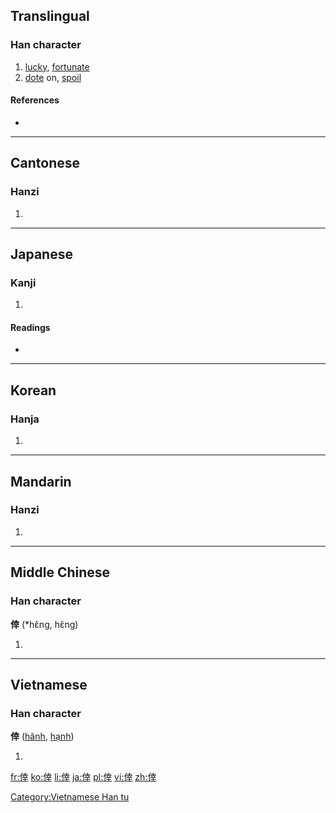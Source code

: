 {{also|幸}}
==Translingual==

===Han character===
{{Han char|rn=9|rad=人|as=08|sn=10|four=2424<sub>1</sub>|canj=人土廿十 (OGTJ)|ids=⿰[[亻]][[幸]]}}

# [[lucky]], [[fortunate]]
# [[dote]] on, [[spoil]]

====References====
* {{Han ref|kx=0107.310|dkj=00771|dj=0229.110|hdz=10170.060|uh=5016|ud=20502|bh=ADC6|bd=44486}}

----

==Cantonese==

===Hanzi===
{{yue-hanzi|jyut=|y=hang6}}

# {{defn|lang=yue|sort=人08}}

----

==Japanese==

===Kanji===
{{ja-kanji|grade=|rs=人08}}

# {{defn|lang=ja|sort=人08}}

====Readings====
* {{ja-readings|on=[[こう]] (kō)|kun=[[さいわい]] (saiwai)}}

----

==Korean==

===Hanja===
{{ko-hanja|hangeul=행|rv=haeng|mr=haeng}}

# {{defn|lang=ko|sort=人08}}

----

==Mandarin==

===Hanzi===
{{cmn-hanzi|pin=[[xìng]] ([[xing4]])|wg=hsing<sup>4</sup>}}

# {{defn|lang=cmn|sort=人08}}

----

==Middle Chinese==	

===Han character===
'''倖''' (*hɛ̌ng, hɛ̌ng)<!--asterisk indicates that this is a reconstructed pronunciation-->

# {{defn|lang=ltc|sort=人08}}

----

==Vietnamese==

===Han character===
'''倖''' ([[hãnh]], [[hạnh]])

# {{defn|lang=vi}}

[[Category:Vietnamese Han tu]]

[[fr:倖]]
[[ko:倖]]
[[li:倖]]
[[ja:倖]]
[[pl:倖]]
[[vi:倖]]
[[zh:倖]]